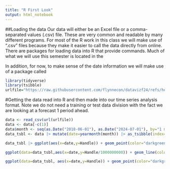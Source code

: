---
title: "R First Look"
output: html_notebook
---

##Loading the data
Our data will either be an Excel file or a comma-separated values (.csv) file. These are very common and readable by many different programs. For most of the R work in this class we will make use of ".csv" files because they make it easier to call the data directly from online. There are packages for loading data into R that provide commands. Much of what we will use this semester is located in the \em{tidyverse}. This is a collection of the most popular collections of code and commands in R. It includes collections for reading data, data analysis, and data visualization.

In addition, for now, to make sense of the date information we will make use of a package called \em{tsibble}. This is useful for time/date type visualizations.^[I gave an explanation of the origin of this term in class.]

```{r}
library(tidyverse)
library(tsibble)
urlfile="https://raw.githubusercontent.com/flynnecon/datavizf24/refs/heads/main/online_monthly_R.csv"
```
#Getting the data read into R and then made into our time series analysis format. Note we do not need a training or test data division with the fact we are looking at a forecast 1 period ahead.
```{r  data work}
data <- read_csv(url(urlfile))
data <- data[-c(1)]
data$month <- seq(as.Date("2018-06-01"), as.Date("2024-07-01"), by="1 month")
data_tsbl <- data |> mutate(date=yearmonth(month)) |> as_tsibble(index=date)
```

```{r scatter}
data_tsbl |> ggplot(aes(x=date,y=Handle)) + geom_point(color="darkgreen")
```

```{r another scatter}
ggplot(data=data_tsbl,aes(x=date,y=Handle/1000000000)) + geom_line(color="blue")
```

```{r combination}
ggplot(data=data_tsbl, aes(x=date,y=Handle)) + geom_point(color="darkgreen") + geom_line(color="blue") + theme_bw()
```




